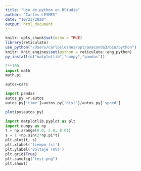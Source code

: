 ```yaml
---
title: "Uso de python en RStudio"
author: "Carlos LESMES"
date: "10/23/2020"
output: html_document
---
```


```r
knitr::opts_chunk$set(echo = TRUE)
library(reticulate)
use_python("/Users/carloslesmes/opt/anaconda3/bin/python")
knitr::knit_engines$set(python = reticulate::eng_python)
py_install(c("matplotlib","numpy","pandas"))
```


```python
2**100
import math
math.pi
```

```r
autos=cars
```

```python
import pandas
autos_py =r.autos
autos_py['time']=autos_py['dist']/autos_py['speed']
```

```r
plot(py$autos_py)
```



```python
import matplotlib.pyplot as plt
import numpy as np
t = np.arange(0.0, 2.0, 0.01)
s = 1 +np.sin(2*np.pi*t)
plt.plot(t, s)
plt.xlabel('tiempo (s)')
plt.ylabel('Voltaje (mV)')
plt.grid(True)
plt.savefig("test.png")
plt.show()
```



